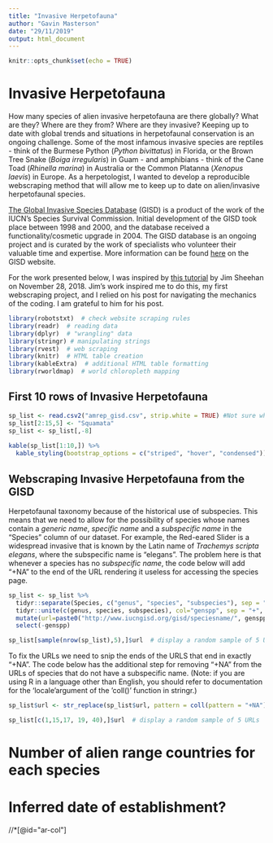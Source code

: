 ```yaml
---
title: "Invasive Herpetofauna"
author: "Gavin Masterson"
date: "29/11/2019"
output: html_document
---
```


```r
knitr::opts_chunk$set(echo = TRUE)
```

# Invasive Herpetofauna

How many species of alien invasive herpetofauna are there globally? What are they? Where are they from? Where are they invasive? Keeping up to date with global trends and situations in herpetofaunal conservation is an ongoing challenge. Some of the most infamous invasive species are reptiles - think of the Burmese Python (*Python bivittatus*) in Florida, or the Brown Tree Snake (*Boiga irregularis*) in Guam - and amphibians - think of the Cane Toad (*Rhinella marina*) in Australia or the Common Platanna (*Xenopus laevis*) in Europe. As a herpetologist, I wanted to develop a reproducible webscraping method that will allow me to keep up to date on alien/invasive herpetofaunal species. 

[The Global Invasive Species Database](http://www.iucngisd.org/gisd/) (GISD) is a product of the work of the IUCN's Species Survival Commission. Initial development of the GISD took place between 1998 and 2000, and the database received a functionality/cosmetic upgrade in 2004. The GISD database is an ongoing project and is curated by the work of specialists who volunteer their valuable time and expertise. More information can be found [here](http://www.iucngisd.org/gisd/about.php) on the GISD website.

For the work presented below, I was inspired by [this tutorial](https://naturaldatasolutions.com/2018/11/28/scraping-and-visualizing-the-gisd-with-r/) by Jim Sheehan on November 28, 2018. Jim's work inspired me to do this, my first webscraping project, and I relied on his post for navigating the mechanics of the coding. I am grateful to him for his post.

```r
library(robotstxt)  # check website scraping rules
library(readr)  # reading data
library(dplyr)  # "wrangling" data
library(stringr) # manipulating strings
library(rvest)  # web scraping
library(knitr)  # HTML table creation
library(kableExtra)  # additional HTML table formatting
library(rworldmap)  # world chloropleth mapping
```

## First 10 rows of Invasive Herpetofauna

```r
sp_list <- read.csv2("amrep_gisd.csv", strip.white = TRUE) #Not sure why it adds the 8th column with NA values
sp_list[2:15,5] <- "Squamata"
sp_list <- sp_list[,-8]
              
kable(sp_list[1:10,]) %>% 
  kable_styling(bootstrap_options = c("striped", "hover", "condensed"))
```

## Webscraping Invasive Herpetofauna from the GISD

Herpetofaunal taxonomy  because of the historical use of subspecies.  This means that we need to allow for the possibility of species whose names contain a *generic name*, *specific name* and a *subspecific name* in the "Species" column of our dataset. For example, the Red-eared Slider is a widespread invasive that is known by the Latin name of *Trachemys scripta elegans*, where the subspecific name is "elegans". The problem here is that whenever a species has no *subspecific name*, the code below will add "+NA" to the end of the URL rendering it useless for accessing the species page.

```r

sp_list <- sp_list %>% 
  tidyr::separate(Species, c("genus", "species", "subspecies"), sep = " ", remove = FALSE) %>% 
  tidyr::unite(c(genus, species, subspecies), col="genspp", sep = "+", remove = FALSE) %>% 
  mutate(url=paste0("http://www.iucngisd.org/gisd/speciesname/", genspp)) %>% 
  select(-genspp)

sp_list[sample(nrow(sp_list),5),]$url  # display a random sample of 5 URLs
```

To fix the URLs we need to snip the ends of the URLS that end in exactly "+NA". The code below has the additional step for removing "+NA" from the URLs of species that do not have a subspecific name. (Note: if you are using R in a language other than English, you should refer to documentation for the 'locale'argument of the 'coll()' function in stringr.)

```r

sp_list$url <- str_replace(sp_list$url, pattern = coll(pattern = "+NA"), replacement = "")

sp_list[c(1,15,17, 19, 40),]$url  # display a random sample of 5 URLs
```

# Number of alien range countries for each species

# Inferred date of establishment?



//*[@id="ar-col"]